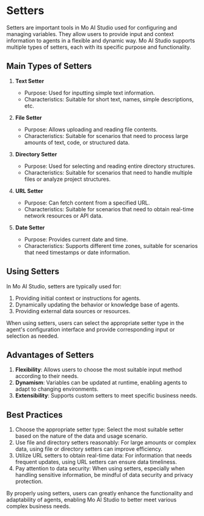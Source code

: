 # Setters

Setters are important tools in Mo AI Studio used for configuring and managing variables. They allow users to provide input and context information to agents in a flexible and dynamic way. Mo AI Studio supports multiple types of setters, each with its specific purpose and functionality.

## Main Types of Setters

1. **Text Setter**
   - Purpose: Used for inputting simple text information.
   - Characteristics: Suitable for short text, names, simple descriptions, etc.

2. **File Setter**
   - Purpose: Allows uploading and reading file contents.
   - Characteristics: Suitable for scenarios that need to process large amounts of text, code, or structured data.

3. **Directory Setter**
   - Purpose: Used for selecting and reading entire directory structures.
   - Characteristics: Suitable for scenarios that need to handle multiple files or analyze project structures.

4. **URL Setter**
   - Purpose: Can fetch content from a specified URL.
   - Characteristics: Suitable for scenarios that need to obtain real-time network resources or API data.

5. **Date Setter**
   - Purpose: Provides current date and time.
   - Characteristics: Supports different time zones, suitable for scenarios that need timestamps or date information.

## Using Setters

In Mo AI Studio, setters are typically used for:

1. Providing initial context or instructions for agents.
2. Dynamically updating the behavior or knowledge base of agents.
3. Providing external data sources or resources.

When using setters, users can select the appropriate setter type in the agent's configuration interface and provide corresponding input or selection as needed.

## Advantages of Setters

1. **Flexibility**: Allows users to choose the most suitable input method according to their needs.
2. **Dynamism**: Variables can be updated at runtime, enabling agents to adapt to changing environments.
3. **Extensibility**: Supports custom setters to meet specific business needs.

## Best Practices

1. Choose the appropriate setter type: Select the most suitable setter based on the nature of the data and usage scenario.
2. Use file and directory setters reasonably: For large amounts or complex data, using file or directory setters can improve efficiency.
3. Utilize URL setters to obtain real-time data: For information that needs frequent updates, using URL setters can ensure data timeliness.
4. Pay attention to data security: When using setters, especially when handling sensitive information, be mindful of data security and privacy protection.

By properly using setters, users can greatly enhance the functionality and adaptability of agents, enabling Mo AI Studio to better meet various complex business needs.